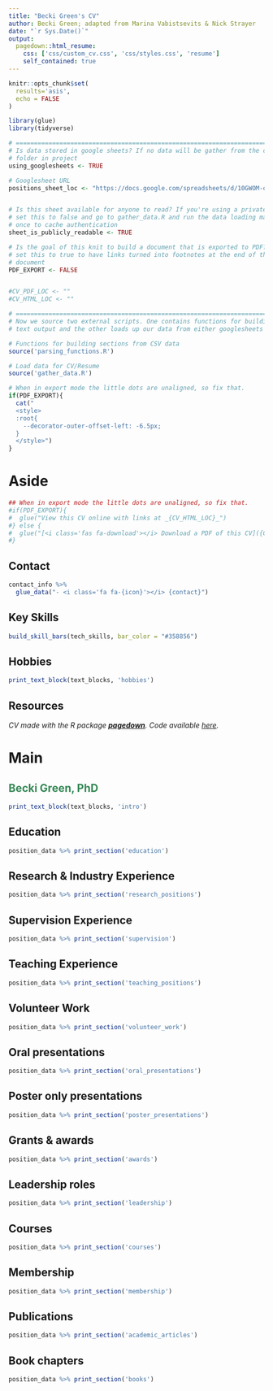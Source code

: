 ```yaml
---
title: "Becki Green's CV"
author: Becki Green; adapted from Marina Vabistsevits & Nick Strayer
date: "`r Sys.Date()`"
output:
  pagedown::html_resume:
    css: ['css/custom_cv.css', 'css/styles.css', 'resume']
    self_contained: true
---
```


```r
knitr::opts_chunk$set(
  results='asis', 
  echo = FALSE
)

library(glue)
library(tidyverse)

# ======================================================================
# Is data stored in google sheets? If no data will be gather from the csvs/
# folder in project
using_googlesheets <- TRUE

# Googlesheet URL
positions_sheet_loc <- "https://docs.google.com/spreadsheets/d/10GWOM-ou86AlEno0mUQSQbt-BU9Lt1XN51tuZ2JKuV4/edit?usp=sharing"


# Is this sheet available for anyone to read? If you're using a private sheet
# set this to false and go to gather_data.R and run the data loading manually
# once to cache authentication
sheet_is_publicly_readable <- TRUE

# Is the goal of this knit to build a document that is exported to PDF? If so
# set this to true to have links turned into footnotes at the end of the
# document
PDF_EXPORT <- FALSE


#CV_PDF_LOC <- ""   
#CV_HTML_LOC <- ""

# ======================================================================
# Now we source two external scripts. One contains functions for building the
# text output and the other loads up our data from either googlesheets or csvs

# Functions for building sections from CSV data
source('parsing_functions.R') 

# Load data for CV/Resume
source('gather_data.R')
```



```r
# When in export mode the little dots are unaligned, so fix that. 
if(PDF_EXPORT){
  cat("
  <style>
  :root{
    --decorator-outer-offset-left: -6.5px;
  }
  </style>")
}
```


Aside
================================================================================


<!---![logo](logo.png){width=100%}--->

```r
## When in export mode the little dots are unaligned, so fix that. 
#if(PDF_EXPORT){
#  glue("View this CV online with links at _{CV_HTML_LOC}_")
#} else {
#  glue("[<i class='fas fa-download'></i> Download a PDF of this CV]({CV_PDF_LOC})")
#}
```

Contact {#contact}
--------------------------------------------------------------------------------

```r
contact_info %>% 
  glue_data("- <i class='fa fa-{icon}'></i> {contact}")
```



Key Skills {#key_skills}
--------------------------------------------------------------------------------

```r
build_skill_bars(tech_skills, bar_color = "#358856")
```


Hobbies
--------------------------------------------------------------------------------

```r
print_text_block(text_blocks, 'hobbies')
```

Resources
--------------------------------------------------------------------------------
*CV made with the R package [**pagedown**](https://github.com/rstudio/pagedown).* 
*Code available [here](https://github.com/beckigreen/cv).*


Main
================================================================================
<span style="color:#358856">Becki Green, PhD</span><br> {#title}
--------------------------------------------------------------------------------

```r
print_text_block(text_blocks, 'intro')
```

Education {data-icon=graduation-cap data-concise=true}
--------------------------------------------------------------------------------

```r
position_data %>% print_section('education')
```


Research & Industry Experience {data-icon=laptop}
--------------------------------------------------------------------------------

```r
position_data %>% print_section('research_positions')
```


Supervision Experience {data-icon=user-friends}
--------------------------------------------------------------------------------

```r
position_data %>% print_section('supervision')
```


Teaching Experience {data-icon=chalkboard-teacher}
--------------------------------------------------------------------------------

```r
position_data %>% print_section('teaching_positions')
```


Volunteer Work {data-icon=globe}
--------------------------------------------------------------------------------

```r
position_data %>% print_section('volunteer_work')
```

Oral presentations {data-icon=comments}
--------------------------------------------------------------------------------

```r
position_data %>% print_section('oral_presentations')
```

Poster only presentations {data-icon=file}
--------------------------------------------------------------------------------

```r
position_data %>% print_section('poster_presentations')
```

Grants & awards {data-icon=trophy}
--------------------------------------------------------------------------------

```r
position_data %>% print_section('awards')
```

Leadership roles {data-icon=users}
--------------------------------------------------------------------------------

```r
position_data %>% print_section('leadership')
```

Courses {data-icon=laptop}
--------------------------------------------------------------------------------

```r
position_data %>% print_section('courses')
```

Membership {data-icon=pen}
--------------------------------------------------------------------------------

```r
position_data %>% print_section('membership')
```

Publications {data-icon=book}
--------------------------------------------------------------------------------

```r
position_data %>% print_section('academic_articles')
```

Book chapters {data-icon=book}
--------------------------------------------------------------------------------

```r
position_data %>% print_section('books')
```



